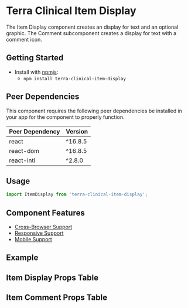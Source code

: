 


<Badge />

# Terra Clinical Item Display

The Item Display component creates an display for text and an optional graphic. The Comment subcomponent creates a display for text with a comment icon.

## Getting Started

- Install with [npmjs](https://www.npmjs.com):
  - `npm install terra-clinical-item-display`

<!-- AUTO-GENERATED-CONTENT:START Peer Dependencies -->
## Peer Dependencies

This component requires the following peer dependencies be installed in your app for the component to properly function.

| Peer Dependency | Version |
|-|-|
| react | ^16.8.5 |
| react-dom | ^16.8.5 |
| react-intl | ^2.8.0 |

<!-- AUTO-GENERATED-CONTENT:END -->

## Usage

``` jsx
import ItemDisplay from 'terra-clinical-item-display';
```

## Component Features
* [Cross-Browser Support](https://engineering.cerner.com/terra-ui/about/terra-ui/component-standards#cross-browser-support)
* [Responsive Support](https://engineering.cerner.com/terra-ui/about/terra-ui/component-standards#responsive-support)
* [Mobile Support](https://engineering.cerner.com/terra-ui/about/terra-ui/component-standards#mobile-support)

## Example 
<TextStyles title="Item Display: Text styles"  />
<Icon title="Item Display: Icon" />
<IconText title="Item Display: Icon and Text" />
<DefaultComment title="Comment Item Display" />
<TextStyleMeaning title="Item Display: Text Style Meaning for Assistive Technology" />

## Item Display Props Table 
<ItemDisplayPropsTable />

## Item Comment Props Table
<CommentPropsTable />
